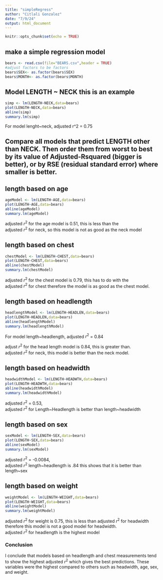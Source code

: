 ```yaml
---
title: "simpleRegress"
author: "Citlali Gonzalez"
date: "7/9/24"
output: html_document
---
```


```r
knitr::opts_chunk$set(echo = TRUE)
```

## make a simple regression model

```r
bears <- read.csv(file="BEARS.csv",header = TRUE)
#adjust factors to be factors
bears$SEX<- as.factor(bears$SEX)
bears$MONTH<- as.factor(bears$MONTH)
```

## Model LENGTH ~ NECK  this is an example  

```r
simp <- lm(LENGTH~NECK,data=bears)
plot(LENGTH~NECK,data=bears)
abline(simp)
summary.lm(simp)
```
For model lenght~neck, adjusted r^2 = 0.75

## Compare all models that predict LENGTH other than NECK. Then order them from worst to best by its value of Adjusted-Rsquared (bigger is better), or by RSE (residual standard error) where smaller is better. 

## length based on age

```r
ageModel <- lm(LENGTH~AGE,data=bears)
plot(LENGTH~AGE,data=bears)
abline(ageModel)
summary.lm(ageModel)
```

adjusted $r^2$ for the age model is 0.51, this is less than the     
adjusted $r^2$ for neck, so this model is not as good as the neck model

## length based on chest

```r
chestModel <- lm(LENGTH~CHEST,data=bears)
plot(LENGTH~CHEST,data=bears)
abline(chestModel)
summary.lm(chestModel)
```
adjusted $r^2$ for the chest model is 0.79, this has to do with the      
adjusted $r^2$ for chest therefore the model is as good as the chest model. 

## length based on headlength 

```r
headlengthModel <- lm(LENGTH~HEADLEN,data=bears)
plot(LENGTH~HEADLEN,data=bears)
abline(headlengthModel)
summary.lm(headlengthModel)
```

For model length~headlength, adjusted $r^2$ = 0.84

adjust $r^2$ for the head length model is 0.84, this is greater than.     
adjusted $r^2$ for neck, this model is better than the neck model.

## length based on headwidth 

```r
headwidthModel <- lm(LENGTH~HEADWTH,data=bears)
plot(LENGTH~HEADWTH,data=bears)
abline(headwidthModel)
summary.lm(headwidthModel)
```

adjusted $r^2$ = 0.53,      
adjusted $r^2$ for Length~Headlength is better than length~headwidth 

## length based on sex

```r
sexModel <- lm(LENGTH~SEX,data=bears)
plot(LENGTH~SEX,data=bears)
abline(sexModel)
summary.lm(sexModel)
```

adjusted $r^2$ = -0.0084,      
adjusted $r^2$ length~headlength is .84 this shows that it is better than length~sex

## length based on weight 

```r
weightModel <- lm(LENGTH~WEIGHT,data=bears)
plot(LENGTH~WEIGHT,data=bears)
abline(weightModel)
summary.lm(weightModel)
```

adjusted $r^2$ for weight is 0.75, this is less than adjusted $r^2$ for headwidth therefore this model is not a good model for headwidth.     
adjusted $r^2$ for headlength is the highest model

### Conclusion

I conclude that models based on headlength and chest measurements tend to show the highest adjusted $r^2$ which gives the best predictions. These variables were the highest compared to others such as headwidth, age, sex, and weight.


